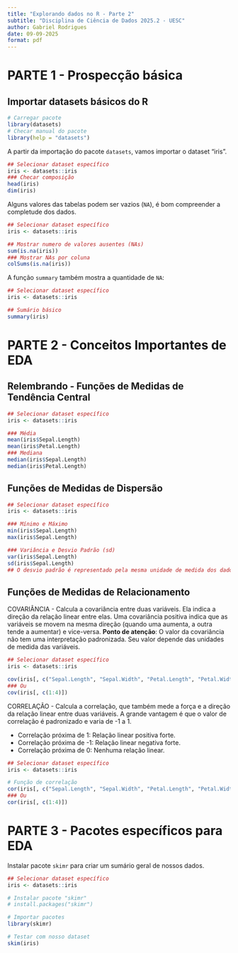 ```yaml
---
title: "Explorando dados no R - Parte 2"
subtitle: "Disciplina de Ciência de Dados 2025.2 - UESC"
author: Gabriel Rodrigues
date: 09-09-2025
format: pdf
---
```


# PARTE 1 - Prospecção básica

## Importar datasets básicos do R
```r
# Carregar pacote
library(datasets)
# Checar manual do pacote
library(help = "datasets")
```

A partir da importação do pacote `datasets`, vamos importar o dataset "iris".
```r
## Selecionar dataset específico
iris <- datasets::iris
### Checar composição
head(iris)
dim(iris)
```

Alguns valores das tabelas podem ser vazios (`NA`), é bom compreender a completude dos dados.
```r
## Selecionar dataset específico
iris <- datasets::iris

## Mostrar numero de valores ausentes (NAs)
sum(is.na(iris)) 
### Mostrar NAs por coluna
colSums(is.na(iris))
```

A função `summary` também mostra a quantidade de `NA`:
```r
## Selecionar dataset específico
iris <- datasets::iris

## Sumário básico
summary(iris)
```

# PARTE 2 - Conceitos Importantes de EDA

## Relembrando - Funções de Medidas de Tendência Central
```r
## Selecionar dataset específico
iris <- datasets::iris

### Média
mean(iris$Sepal.Length)
mean(iris$Petal.Length)
### Mediana
median(iris$Sepal.Length)
median(iris$Petal.Length)
```

## Funções de Medidas de Dispersão
```r
## Selecionar dataset específico
iris <- datasets::iris

### Mínimo e Máximo
min(iris$Sepal.Length)
max(iris$Sepal.Length)

### Variância e Desvio Padrão (sd)
var(iris$Sepal.Length)
sd(iris$Sepal.Length)
## O desvio padrão é representado pela mesma unidade de medida dos dados
```

## Funções de Medidas de Relacionamento

COVARIÂNCIA - Calcula a covariância entre duas variáveis. Ela indica a direção da relação linear entre elas.
Uma covariância positiva indica que as variáveis se movem na mesma direção (quando uma aumenta, a outra tende a aumentar) e vice-versa.
**Ponto de atenção**: O valor da covariância não tem uma interpretação padronizada. Seu valor depende das unidades de medida das variáveis.

```r
## Selecionar dataset específico
iris <- datasets::iris

cov(iris[, c("Sepal.Length", "Sepal.Width", "Petal.Length", "Petal.Width")])
### Ou
cov(iris[, c(1:4)])
```

CORRELAÇÃO - Calcula a correlação, que também mede a força e a direção da relação linear entre duas variáveis. 
A grande vantagem é que o valor de correlação é padronizado e varia de -1 a 1.

- Correlação próxima de 1: Relação linear positiva forte.
- Correlação próxima de -1: Relação linear negativa forte.
- Correlação próxima de 0: Nenhuma relação linear.

```r
## Selecionar dataset específico
iris <- datasets::iris

# Função de correlação
cor(iris[, c("Sepal.Length", "Sepal.Width", "Petal.Length", "Petal.Width")])
### Ou
cor(iris[, c(1:4)])
```

# PARTE 3 - Pacotes específicos para EDA

Instalar pacote `skimr` para criar um sumário geral de nossos dados.
```r
## Selecionar dataset específico
iris <- datasets::iris

# Instalar pacote "skimr"
# install.packages("skimr")

# Importar pacotes
library(skimr)

# Testar com nosso dataset
skim(iris)
```

